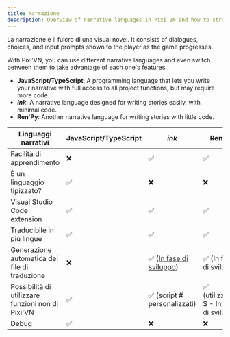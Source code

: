 ```yaml
---
title: Narrazione
description: Overview of narrative languages in Pixi’VN and how to structure interactive stories using dialogues, choices, and input prompts.
---
```


La narrazione è il fulcro di una visual novel. It consists of <DynamicLink href="/start/dialogue">dialogues</DynamicLink>, <DynamicLink href="/start/choices">choices</DynamicLink>, and <DynamicLink href="/start/input">input prompts</DynamicLink> shown to the player as the game progresses.

With Pixi’VN, you can use different narrative languages and even switch between them to take advantage of each one's features.

- **JavaScript/TypeScript**: A programming language that lets you write your narrative with full access to all project functions, but may require more code.
- **<DynamicLink href="/ink/ink">_ink_</DynamicLink>**: A narrative language designed for writing stories easily, with minimal code.
- **<DynamicLink href="/renpy/renpy">Ren'Py</DynamicLink>**: Another narrative language for writing stories with little code.

| Linguaggi narrativi                               | JavaScript/TypeScript | _ink_                                                                                  | Ren'Py                                  |
| ------------------------------------------------- | --------------------- | -------------------------------------------------------------------------------------- | --------------------------------------- |
| Facilità di apprendimento                         | ❌                     | ✅                                                                                      | ✅                                       |
| È un linguaggio tipizzato?                        | ✅                     | ❌                                                                                      | ❌                                       |
| Visual Studio Code extension                      | ✅                     | ✅                                                                                      | ✅                                       |
| Traducibile in più lingue                         | ✅                     | ✅                                                                                      | ✅                                       |
| Generazione automatica dei file di traduzione     | ❌                     | ✅ ([In fase di sviluppo](https://github.com/DRincs-Productions/pixi-vn-json/issues/3)) | ✅ (In fase di sviluppo)                 |
| Possibilità di utilizzare funzioni non di Pixi'VN | ✅                     | ✅  (<DynamicLink href="/ink/ink-hashtag">script # personalizzati</DynamicLink>)        | ✅ (utilizzando $ - In fase di sviluppo) |
| Debug                                             | ✅                     | ❌                                                                                      | ❌                                       |
